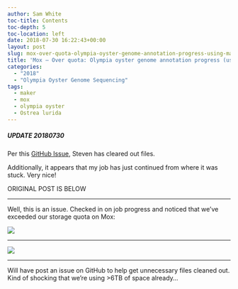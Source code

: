 ```yaml
---
author: Sam White
toc-title: Contents
toc-depth: 5
toc-location: left
date: 2018-07-30 16:22:43+00:00
layout: post
slug: mox-over-quota-olympia-oyster-genome-annotation-progress-using-maker-2-31-10
title: 'Mox – Over quota: Olympia oyster genome annotation progress (using Maker 2.31.10)'
categories:
  - "2018"
  - "Olympia Oyster Genome Sequencing"
tags:
  - maker
  - mox
  - olympia oyster
  - Ostrea lurida
---
```


##### UPDATE 20180730



Per this [GitHub Issue](https://github.com/RobertsLab/resources/issues/324), Steven has cleared out files.

Additionally, it appears that my job has just continued from where it was stuck. Very nice!

ORIGINAL POST IS BELOW



* * *



Well, this is an issue. Checked in on job progress and noticed that we've exceeded our storage quota on Mox:

![](https://owl.fish.washington.edu/Athaliana/20180730_mox_maker_quota.png)



* * *



![](https://owl.fish.washington.edu/Athaliana/20180730_mox_maker_quota_01.png)



* * *



Will have post an issue on GitHub to help get unnecessary files cleaned out. Kind of shocking that we're using >6TB of space already...
